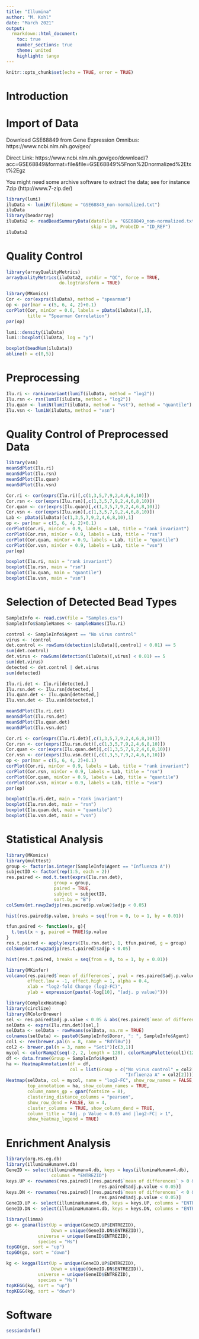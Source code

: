 ```yaml
---
title: "Illumina"
author: "M. Kohl"
date: "March 2021"
output:
  rmarkdown::html_document:
    toc: true
    number_sections: true
    theme: united
    highlight: tango
---
```


```r
knitr::opts_chunk$set(echo = TRUE, error = TRUE)
```


# Introduction


# Import of Data

Download GSE68849 from Gene Expression Omnibus:
https://www.ncbi.nlm.nih.gov/geo/

Direct Link:
https://www.ncbi.nlm.nih.gov/geo/download/?acc=GSE68849&format=file&file=GSE68849%5Fnon%2Dnormalized%2Etxt%2Egz

You might need some archive software to extract the data; see for instance
7zip (http://www.7-zip.de/)


```r
library(lumi)
iluData <- lumiR(fileName = "GSE68849_non-normalized.txt")
iluData
library(beadarray)
iluData2 <- readBeadSummaryData(dataFile = "GSE68849_non-normalized.txt", 
                                skip = 10, ProbeID = "ID_REF")
iluData2
```


# Quality Control

```r
library(arrayQualityMetrics)
arrayQualityMetrics(iluData2, outdir = "QC", force = TRUE,
                    do.logtransform = TRUE)
```


```r
library(MKomics)
Cor <- cor(exprs(iluData), method = "spearman")
op <- par(mar = c(5, 6, 4, 2)+0.1)
corPlot(Cor, minCor = 0.6, labels = pData(iluData)[,1], 
        title = "Spearman Correlation")
par(op)
```


```r
lumi::density(iluData)
lumi::boxplot(iluData, log = "y")
```


```r
boxplot(beadNum(iluData))
abline(h = c(0,5))
```


# Preprocessing

```r
Ilu.ri <- rankinvariant(lumiT(iluData, method = "log2"))
Ilu.rsn <- rsn(lumiT(iluData, method = "log2"))
Ilu.quan <- lumiN(lumiT(iluData, method = "vst"), method = "quantile")
Ilu.vsn <- lumiN(iluData, method = "vsn")
```


# Quality Control of Preprocessed Data

```r
library(vsn)
meanSdPlot(Ilu.ri)
meanSdPlot(Ilu.rsn)
meanSdPlot(Ilu.quan)
meanSdPlot(Ilu.vsn)
```


```r
Cor.ri <- cor(exprs(Ilu.ri)[,c(1,3,5,7,9,2,4,6,8,10)])
Cor.rsn <- cor(exprs(Ilu.rsn)[,c(1,3,5,7,9,2,4,6,8,10)])
Cor.quan <- cor(exprs(Ilu.quan)[,c(1,3,5,7,9,2,4,6,8,10)])
Cor.vsn <- cor(exprs(Ilu.vsn)[,c(1,3,5,7,9,2,4,6,8,10)])
Lab <- pData(iluData)[c(1,3,5,7,9,2,4,6,8,10),1]
op <- par(mar = c(5, 6, 4, 2)+0.1)
corPlot(Cor.ri, minCor = 0.9, labels = Lab, title = "rank invariant")
corPlot(Cor.rsn, minCor = 0.9, labels = Lab, title = "rsn")
corPlot(Cor.quan, minCor = 0.9, labels = Lab, title = "quantile")
corPlot(Cor.vsn, minCor = 0.9, labels = Lab, title = "vsn")
par(op)
```


```r
boxplot(Ilu.ri, main = "rank invariant")
boxplot(Ilu.rsn, main = "rsn")
boxplot(Ilu.quan, main = "quantile")
boxplot(Ilu.vsn, main = "vsn")
```


# Selection of Detected Bead Types

```r
SampleInfo <- read.csv(file = "Samples.csv")
SampleInfo$SampleNames <- sampleNames(Ilu.ri)
```


```r
control <- SampleInfo$Agent == "No virus control"
virus <- !control
det.control <- rowSums(detection(iluData)[,control] < 0.01) == 5
sum(det.control)
det.virus <- rowSums(detection(iluData)[,virus] < 0.01) == 5
sum(det.virus)
detected <- det.control | det.virus
sum(detected)
```


```r
Ilu.ri.det <- Ilu.ri[detected,]
Ilu.rsn.det <- Ilu.rsn[detected,]
Ilu.quan.det <- Ilu.quan[detected,]
Ilu.vsn.det <- Ilu.vsn[detected,]
```

```r
meanSdPlot(Ilu.ri.det)
meanSdPlot(Ilu.rsn.det)
meanSdPlot(Ilu.quan.det)
meanSdPlot(Ilu.vsn.det)
```


```r
Cor.ri <- cor(exprs(Ilu.ri.det)[,c(1,3,5,7,9,2,4,6,8,10)])
Cor.rsn <- cor(exprs(Ilu.rsn.det)[,c(1,3,5,7,9,2,4,6,8,10)])
Cor.quan <- cor(exprs(Ilu.quan.det)[,c(1,3,5,7,9,2,4,6,8,10)])
Cor.vsn <- cor(exprs(Ilu.vsn.det)[,c(1,3,5,7,9,2,4,6,8,10)])
op <- par(mar = c(5, 6, 4, 2)+0.1)
corPlot(Cor.ri, minCor = 0.9, labels = Lab, title = "rank invariant")
corPlot(Cor.rsn, minCor = 0.9, labels = Lab, title = "rsn")
corPlot(Cor.quan, minCor = 0.9, labels = Lab, title = "quantile")
corPlot(Cor.vsn, minCor = 0.9, labels = Lab, title = "vsn")
par(op)
```


```r
boxplot(Ilu.ri.det, main = "rank invariant")
boxplot(Ilu.rsn.det, main = "rsn")
boxplot(Ilu.quan.det, main = "quantile")
boxplot(Ilu.vsn.det, main = "vsn")
```


# Statistical Analysis

```r
library(MKomics)
library(multtest)
group <- factor(as.integer(SampleInfo$Agent == "Influenza A"))
subjectID <- factor(rep(1:5, each = 2))
res.paired <- mod.t.test(exprs(Ilu.rsn.det),
                  group = group, 
                  paired = TRUE,
                  subject = subjectID,
                  sort.by = "B")
colSums(mt.rawp2adjp(res.paired$p.value)$adjp < 0.05)
```


```r
hist(res.paired$p.value, breaks = seq(from = 0, to = 1, by = 0.01))
```


```r
tfun.paired <- function(x, g){
  t.test(x ~ g, paired = TRUE)$p.value
}
res.t.paired <- apply(exprs(Ilu.rsn.det), 1, tfun.paired, g = group)
colSums(mt.rawp2adjp(res.t.paired)$adjp < 0.05)
```


```r
hist(res.t.paired, breaks = seq(from = 0, to = 1, by = 0.01))
```


```r
library(MKinfer)
volcano(res.paired$`mean of differences`, pval = res.paired$adj.p.value, 
        effect.low = -1, effect.high = 1, alpha = 0.4,
        xlab = "log2-fold Change (log2-FC)", 
        ylab = expression(paste(-log[10], "(adj. p value)")))
```


```r
library(ComplexHeatmap)
library(circlize)
library(RColorBrewer)
sel <- res.paired$adj.p.value < 0.05 & abs(res.paired$`mean of differences`) > 1
selData <- exprs(Ilu.rsn.det)[sel,]
selData <- selData - rowMeans(selData, na.rm = TRUE)
colnames(selData) <- paste0(SampleInfo$Donor, ": ", SampleInfo$Agent)
col1 <- rev(brewer.pal(n = 8, name = "RdYlBu"))
col2 <- brewer.pal(n = 3, name = "Set1")[c(3,1)]
mycol <- colorRamp2(seq(-2, 2, length = 128), colorRampPalette(col1)(128))
df <- data.frame(Group = SampleInfo$Agent)
ha <- HeatmapAnnotation(df = df,
                        col = list(Group = c("No virus control" = col2[1],
                                             "Influenza A" = col2[2])))
Heatmap(selData, col = mycol, name = "log2-FC", show_row_names = FALSE,
        top_annotation = ha, show_column_names = TRUE,
        column_names_gp = gpar(fontsize = 8),
        clustering_distance_columns = "pearson",
        show_row_dend = FALSE, km = 4,
        cluster_columns = TRUE, show_column_dend = TRUE,
        column_title = "Adj. p Value < 0.05 and |log2-FC| > 1",
        show_heatmap_legend = TRUE)
```


# Enrichment Analysis

```r
library(org.Hs.eg.db)
library(illuminaHumanv4.db)
GeneID <- select(illuminaHumanv4.db, keys = keys(illuminaHumanv4.db), 
                 columns = "ENTREZID")
keys.UP <- rownames(res.paired)[(res.paired$`mean of differences` > 0 & 
                                   res.paired$adj.p.value < 0.05)]
keys.DN <- rownames(res.paired)[(res.paired$`mean of differences` < 0 & 
                                   res.paired$adj.p.value < 0.05)]
GeneID.UP <- select(illuminaHumanv4.db, keys = keys.UP, columns = "ENTREZID")
GeneID.DN <- select(illuminaHumanv4.db, keys = keys.DN, columns = "ENTREZID")
```


```r
library(limma)
go <- goana(list(Up = unique(GeneID.UP$ENTREZID), 
                 Down = unique(GeneID.DN$ENTREZID)), 
            universe = unique(GeneID$ENTREZID), 
            species = "Hs")
topGO(go, sort = "up")
topGO(go, sort = "down")
```


```r
kg <- kegga(list(Up = unique(GeneID.UP$ENTREZID), 
                 Down = unique(GeneID.DN$ENTREZID)), 
            universe = unique(GeneID$ENTREZID), 
            species = "Hs")
topKEGG(kg, sort = "up")
topKEGG(kg, sort = "down")
```


# Software

```r
sessionInfo()
```
